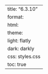 ---
title: "6.3.10"
format:
    html:
        theme:
            light: flatly
            dark: darkly
        css: styles.css
        toc: true
---